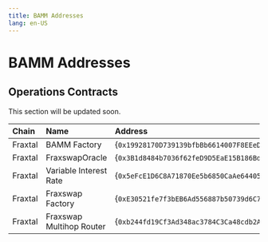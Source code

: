 ```yaml
---
title: BAMM Addresses
lang: en-US
---
```




# BAMM Addresses


## Operations Contracts
This section will be updated soon.

| Chain            | Name            | Address                                               |
| :--------------- | :-------------- | :----------------------------------------------------- |
| Fraxtal          | BAMM Factory              | {<code>0x19928170D739139bfbBb6614007F8EEeD17DB0Ba</code>}  |
| Fraxtal          | FraxswapOracle            | {<code>0x3B1d8484b7036f62feD9D5EaE15B186Bd7C3E8b4</code>}  |
| Fraxtal          | Variable Interest Rate    | {<code>0x5eFcE1D6C8A71870Ee5b6850CaAe64405bA509C6</code>} |
| Fraxtal          | Fraxswap Factory          | {<code>0xE30521fe7f3bEB6Ad556887b50739d6C7CA667E6</code>} |
| Fraxtal          | Fraxswap Multihop Router  | {<code>0xb244fd19Cf3Ad348ac3784C3Ca48cdb2A1e50e7c</code>}  |
